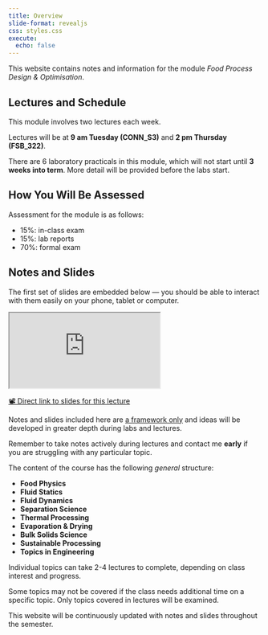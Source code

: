 ```yaml
---
title: Overview 
slide-format: revealjs
css: styles.css
execute:
  echo: false
---
```


This website contains notes and information for the module *Food Process Design & Optimisation*.

## Lectures and Schedule

This module involves two lectures each week.

Lectures will be at **9 am Tuesday (CONN_S3)** and **2 pm Thursday (FSB_322)**.

There are 6 laboratory practicals in this module, which will not start until **3 weeks into term**.
More detail will be provided before the labs start.

::: {.callout-note}
## How You Will Be Assessed

Assessment for the module is as follows:

- 15%: in-class exam
- 15%: lab reports
- 70%: formal exam 
:::

## Notes and Slides

The first set of slides are embedded below — you should be able to interact with them easily on your phone, tablet or computer.

<div>
```{=html}
<iframe class="slide-deck" src="https://edibotopic.github.io/lecture-slides/FS2006_0.html"></iframe>
```
</div>

[📽️ Direct link to slides for this lecture](https://edibotopic.github.io/lecture-slides/FS2006_0.html)

Notes and slides included here are <u>a framework only</u> and ideas will be developed in greater depth during labs and lectures. 

:::{.callout-tip}
Remember to take notes actively during lectures and contact me **early** if you are struggling with any particular topic.
:::

The content of the course has the following *general* structure:

- **Food Physics**
- **Fluid Statics**
- **Fluid Dynamics**
- **Separation Science**
- **Thermal Processing**
- **Evaporation & Drying**
- **Bulk Solids Science**
- **Sustainable Processing**
- **Topics in Engineering**

Individual topics can take 2-4 lectures to complete, depending on class interest and progress.

Some topics may not be covered if the class needs additional time on a specific topic.
Only topics covered in lectures will be examined.

::: {.callout-important}
This website will be continuously updated with notes and slides throughout the semester.
:::
